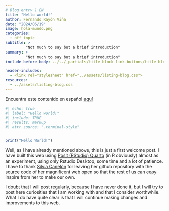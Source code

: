 ```yaml
---
# Blog entry 1 EN
title: "Hello world!"
author: Fernando Rayón Viña
date: "2024/06/19"
image: hola-mundo.png
categories:
  - off topic
subtitle: >
         "Not much to say but a brief introduction"
summary: >
         "Not much to say but a brief introduction"
include-before-body: ../../_partials/title-block-link-buttons/title-block.html

header-includes: 
  - <link rel="stylesheet" href="../assets/listing-blog.css">
resources:
  - ../assets/listing-blog.css
---
```

Encuentra este contenido en español [aquí](/blog/2024-06-19-Hola_mundo/index_es.qmd)

```r
#| echo: true
#| label: "Hello world!"
#| include: TRUE
#| results: markup
#| attr.source: ".terminal-style"


print("Hello World!")
```

Well, as I have already mentioned above, this is just a first welcome post. I have built this web using [Posit (RStudio) Quarto](https://quarto.org/) (in R obviously) almost as an experiment, using only Rstudio Desktop, some time and a lot of patience.  
I have to thank [Silvia Canelón](https://silviacanelon.com/about/) for leaving her github repository with the source code of her magnificent web open so that the rest of us can ~~copy~~ inspire from her to make our own.

I doubt that I will post regularly, because I have never done it, but I will try to post here curiosities that I am working with and that I consider worthwhile. What I do have quite clear is that I will continue making changes and improvements to this web.
